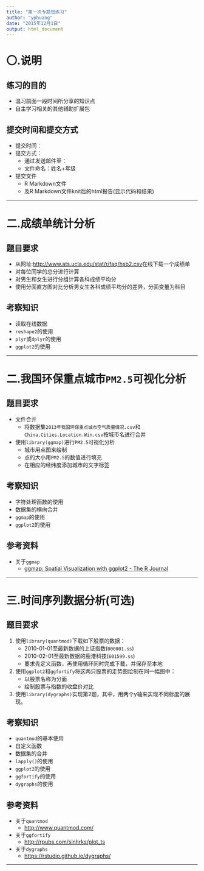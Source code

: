 ```yaml
---
title: "第一次专题班练习"
author: "yphuang"
date: "2015年12月1日"
output: html_document
---
```


# 〇.说明

## 练习的目的

- 温习前面一段时间所分享的知识点
- 自主学习相关的其他辅助扩展包

## 提交时间和提交方式

- 提交时间：
- 提交方式：
    + 通过发送邮件至：
    + 文件命名：姓名+年级

- 提交文件
    + R Markdown文件
    + 及R Markdown文件knit后的html报告(显示代码和结果)


***

# 二.成绩单统计分析


## 题目要求

- 从网址:<http://www.ats.ucla.edu/stat/r/faq/hsb2.csv>在线下载一个成绩单
- 对每位同学的总分进行计算
- 对男生和女生进行分组计算各科成绩平均分
- 使用分面直方图对比分析男女生各科成绩平均分的差异，分面变量为科目


## 考察知识

- 读取在线数据
- `reshape2`的使用
- `plyr`或`dplyr`的使用
- `ggplot2`的使用



***



# 二.我国环保重点城市`PM2.5`可视化分析

## 题目要求

- 文件合并
    + 将数据集`2013年我国环保重点城市空气质量情况.csv`和`China.Cities.Location.Win.csv`按城市名进行合并

- 使用`library(ggmap)`进行`PM2.5`可视化分析
    + 城市用点图来绘制
    + 点的大小用`PM2.5`的数值进行填充
    + 在相应的经纬度添加城市的文字标签


## 考察知识

- 字符处理函数的使用
- 数据集的横向合并
- `ggmap`的使用
- `ggplot2`的使用


## 参考资料

- 关于`ggmap`
    + [ggmap: Spatial Visualization with ggplot2 - The R Journal](https://journal.r-project.org/archive/2013-1/kahle-wickham.pdf)



***


# 三.时间序列数据分析(可选)

## 题目要求

1. 使用`library(quantmod)`下载如下股票的数据：
    + 2010-01-01至最新数据的上证指数(`000001.ss`)
    + 2010-02-01至最新数据的鹿港科技(`601599.ss`)
    + 要求先定义函数，再使用循环同时完成下载，并保存至本地
    
2. 使用`ggplot2`和`ggfortify`将这两只股票的走势图绘制在同一幅图中：
    + 以股票名称为分面
    + 绘制股票与指数的收盘价对比
    
3. 使用`library(dygraphs)`实现第2题，其中，用两个y轴来实现不同标度的展现。

    

## 考察知识

- `quantmod`的基本使用
- 自定义函数
- 数据集的合并
- `lapply()`的使用
- `ggplot2`的使用
- `ggfortify`的使用
- `dygraphs`的使用



## 参考资料

- 关于`quantmod`
    + <http://www.quantmod.com/>
    
- 关于`ggfortify`
    + <http://rpubs.com/sinhrks/plot_ts>
  
- 关于`dygraphs`
    + <https://rstudio.github.io/dygraphs/>


***
